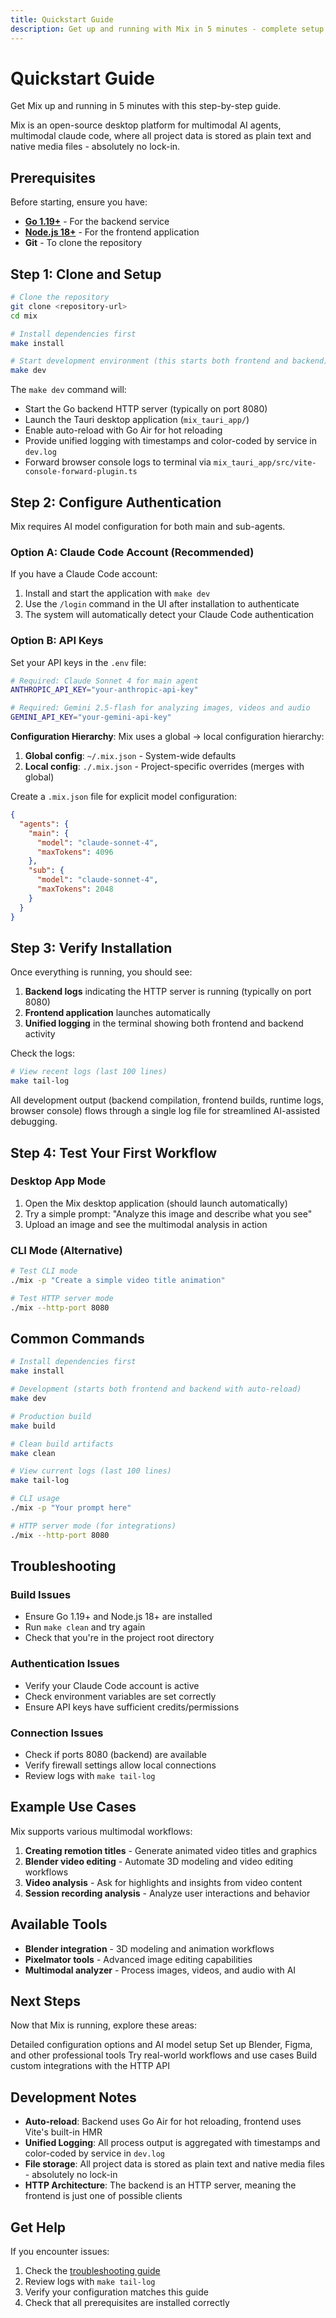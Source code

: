 ```yaml
---
title: Quickstart Guide
description: Get up and running with Mix in 5 minutes - complete setup guide for the multimodal AI agents, multimodal claude code platform.
---
```


# Quickstart Guide

Get Mix up and running in 5 minutes with this step-by-step guide.

Mix is an open-source desktop platform for multimodal AI agents, multimodal claude code, where all project data is stored as plain text and native media files - absolutely no lock-in.

## Prerequisites

Before starting, ensure you have:

- **[Go 1.19+](https://golang.org/dl/)** - For the backend service
- **[Node.js 18+](https://nodejs.org/en/download/)** - For the frontend application
- **Git** - To clone the repository

## Step 1: Clone and Setup

```bash
# Clone the repository
git clone <repository-url>
cd mix

# Install dependencies first
make install

# Start development environment (this starts both frontend and backend)
make dev
```

The `make dev` command will:
- Start the Go backend HTTP server (typically on port 8080)
- Launch the Tauri desktop application (`mix_tauri_app/`)
- Enable auto-reload with Go Air for hot reloading
- Provide unified logging with timestamps and color-coded by service in `dev.log`
- Forward browser console logs to terminal via `mix_tauri_app/src/vite-console-forward-plugin.ts`

## Step 2: Configure Authentication

Mix requires AI model configuration for both main and sub-agents.

### Option A: Claude Code Account (Recommended)
If you have a Claude Code account:

1. Install and start the application with `make dev`
2. Use the `/login` command in the UI after installation to authenticate
3. The system will automatically detect your Claude Code authentication

### Option B: API Keys
Set your API keys in the `.env` file:

```bash
# Required: Claude Sonnet 4 for main agent
ANTHROPIC_API_KEY="your-anthropic-api-key"

# Required: Gemini 2.5-flash for analyzing images, videos and audio
GEMINI_API_KEY="your-gemini-api-key"
```

**Configuration Hierarchy**: Mix uses a global → local configuration hierarchy:
1. **Global config**: `~/.mix.json` - System-wide defaults
2. **Local config**: `./.mix.json` - Project-specific overrides (merges with global)

Create a `.mix.json` file for explicit model configuration:

```json
{
  "agents": {
    "main": {
      "model": "claude-sonnet-4",
      "maxTokens": 4096
    },
    "sub": {
      "model": "claude-sonnet-4", 
      "maxTokens": 2048
    }
  }
}
```

## Step 3: Verify Installation

Once everything is running, you should see:

1. **Backend logs** indicating the HTTP server is running (typically on port 8080)
2. **Frontend application** launches automatically 
3. **Unified logging** in the terminal showing both frontend and backend activity

Check the logs:
```bash
# View recent logs (last 100 lines)
make tail-log
```

All development output (backend compilation, frontend builds, runtime logs, browser console) flows through a single log file for streamlined AI-assisted debugging.

## Step 4: Test Your First Workflow

### Desktop App Mode
1. Open the Mix desktop application (should launch automatically)
2. Try a simple prompt: "Analyze this image and describe what you see"
3. Upload an image and see the multimodal analysis in action

### CLI Mode (Alternative)
```bash
# Test CLI mode
./mix -p "Create a simple video title animation"

# Test HTTP server mode
./mix --http-port 8080
```

## Common Commands

```bash
# Install dependencies first
make install

# Development (starts both frontend and backend with auto-reload)
make dev

# Production build
make build

# Clean build artifacts
make clean

# View current logs (last 100 lines)
make tail-log

# CLI usage
./mix -p "Your prompt here"

# HTTP server mode (for integrations)
./mix --http-port 8080
```

## Troubleshooting

### Build Issues
- Ensure Go 1.19+ and Node.js 18+ are installed
- Run `make clean` and try again
- Check that you're in the project root directory

### Authentication Issues
- Verify your Claude Code account is active
- Check environment variables are set correctly
- Ensure API keys have sufficient credits/permissions

### Connection Issues
- Check if ports 8080 (backend) are available
- Verify firewall settings allow local connections
- Review logs with `make tail-log`

## Example Use Cases

Mix supports various multimodal workflows:

1. **Creating remotion titles** - Generate animated video titles and graphics
2. **Blender video editing** - Automate 3D modeling and video editing workflows  
3. **Video analysis** - Ask for highlights and insights from video content
4. **Session recording analysis** - Analyze user interactions and behavior

## Available Tools

- **Blender integration** - 3D modeling and animation workflows
- **Pixelmator tools** - Advanced image editing capabilities  
- **Multimodal analyzer** - Process images, videos, and audio with AI

## Next Steps

Now that Mix is running, explore these areas:

<Cards>
  <Card title="Configuration" href="/docs/configuration">
    Detailed configuration options and AI model setup
  </Card>
  
  <Card title="Tool Integrations" href="/docs/tools">
    Set up Blender, Figma, and other professional tools
  </Card>
  
  <Card title="Examples" href="/docs/examples">
    Try real-world workflows and use cases
  </Card>
  
  <Card title="API Reference" href="/docs/api">
    Build custom integrations with the HTTP API
  </Card>
</Cards>

## Development Notes

- **Auto-reload**: Backend uses Go Air for hot reloading, frontend uses Vite's built-in HMR
- **Unified Logging**: All process output is aggregated with timestamps and color-coded by service in `dev.log`
- **File storage**: All project data is stored as plain text and native media files - absolutely no lock-in
- **HTTP Architecture**: The backend is an HTTP server, meaning the frontend is just one of possible clients

## Get Help

If you encounter issues:

1. Check the [troubleshooting guide](/docs/troubleshooting)
2. Review logs with `make tail-log`
3. Verify your configuration matches this guide
4. Check that all prerequisites are installed correctly